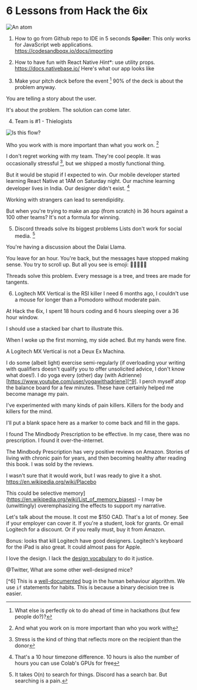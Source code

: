 
# 6 Lessons from Hack the 6ix

<img src={AtomImg} alt="An atom " />

1. How to go from Github repo to IDE in 5 seconds
**Spoiler**: This only works for JavaScript web applications.
https://codesandboqx.io/docs/importing

 2. How to have fun with React Native
*Hint**: use utility props.
https://docs.nativebase.io/
Here's what our app looks like

 3. Make your pitch deck before the event [^1]
90% of the deck is about the problem anyway.

You are telling a story about the user.

It's about the problem. The solution can come later.

 4. Team is #1 - Thielogists 
<img src={FlowImg} alt="Is this flow?" />

Who you work with is more important than what you work on. [^2]

I don't regret working with my team. They're cool people. It was occasionally stressful [^3], but we shipped a mostly functional thing.


But it would be stupid if I expected to win. Our mobile developer started learning React Native at 1AM on Saturday night. Our machine learning developer lives in India. Our designer didn't exist. [^4]


Working with strangers can lead to serendipidity.

But when you're trying to make an app (from scratch) in 36 hours against a 100 other teams? It's not a formula for winning.


 5. Discord threads solve its biggest problems
Lists don't work for social media. [^5]

You're having a discussion about the Dalai Llama.

You leave for an hour. You're back, but the messages have stopped making sense. You try to scroll up. But all you see is emoji: 🦙🦙🦙🦙🦙

Threads solve this problem. Every message is a tree, and trees are made for tangents.

 6. Logitech MX Vertical is the RSI killer I need
6 months ago, I couldn't use a mouse for longer than a Pomodoro without moderate pain.

At Hack the 6ix, I spent 18 hours coding and 6 hours sleeping over a 36 hour window.




I should use a stacked bar chart to illustrate this.

When I woke up the first morning, my side ached. But my hands were fine.


A Logitech MX Vertical is not a Deux Ex Machina.

I do some (albeit light) exercise semi-regularly (if overloading your writing with qualifiers doesn't qualify you to offer unsolicited advice, I don't know what does!). I do yoga every (other) day (with Adrienne)[https://www.youtube.com/user/yogawithadriene][^9]. I perch myself atop the balance board for a few minutes. These have certainly helped me become manage my pain.

I've experimented with many kinds of pain killers. Killers for the body and killers for the mind.

I'll put a blank space here as a marker to come back and fill in the gaps.

I found The Mindbody Prescription to be effective. In my case, there was no prescription. I found it over-the-internet.

The Mindbody Prescription has very positive reviews on Amazon. Stories of living with chronic pain for years, and then becoming healthy after reading this book. I was sold by the reviews. 

I wasn't sure that it would work, but I was ready to give it a shot. https://en.wikipedia.org/wiki/Placebo


This could be selective memory](https://en.wikipedia.org/wiki/List_of_memory_biases) - I may be (unwittingly) overemphasizing the effects to support my narrative.

Let's talk about the mouse. It cost me $150 CAD. That's a lot of money. See if your employer can cover it. If you're a student, look for grants. Or email Logitech for a discount. Or if you really must, buy it from Amazon. 



Bonus: looks that kill
Logitech have good designers. Logitech's keyboard for the iPad is also great. It could almost pass for Apple.

I love the design. I lack the [design vocabulary](https://www.amazon.ca/Design-Everyday-Things-Revised-Expanded-ebook/dp/B00E257T6C/ref=tmm_kin_swatch_0?_encoding=UTF8&qid=&sr=) to do it justice. 

@Twitter, What are some other well-designed mice?



[^1]: What else is perfectly ok to do ahead of time in hackathons (but few people do?)?

[^2]: And what you work on is more important than who you work with

[^3]: Stress is the kind of thing that reflects more on the recipient than the donor

[^4]: That's a 10 hour timezone difference. 10 hours is also the number of hours you can use Colab's GPUs for free

[^5]: It takes O(n) to search for things. Discord has a search bar. But searching is a pain.

[^6] This is a [well-documented](https://mindingourway.com/failing-with-abandon/) bug in the human behaviour algorithm. We use `if` statements for habits. This is because a binary decision tree is easier.   

[^7]: I love this yoga mat. It can pass off as a rug. It also ~~doubles~~ triples as a prayer mat. It may also be the gateway to a Shopify shop.
[^8]:  This is not ideal because people are lazy and one extra step can make or break the difference when you're trying to [form a habit](https://www.amazon.ca/Atomic-Habits-Proven-Build-Break/dp/0735211299/ref=sr_1_1)
[^9]: Habits are hard. That's why I just do the yoga of the day on this [super helpful calendar](https://yogawithadriene.com/calendar/)

